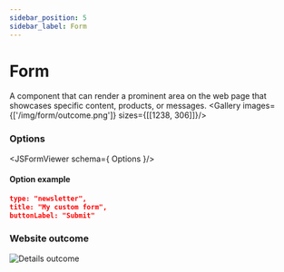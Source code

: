 ```yaml
---
sidebar_position: 5
sidebar_label: Form
---
```



# Form

A component that can render a prominent area on the web page that showcases specific content, products, or messages.
<Gallery images={['/img/form/outcome.png']} sizes={[[1238, 306]]}/>

### Options
<JSFormViewer schema={ Options }/>

#### Option example
```json
type: "newsletter",
title: "My custom form",
buttonLabel: "Submit"
```

### Website outcome
![Details outcome](/img/form/outcome.png)